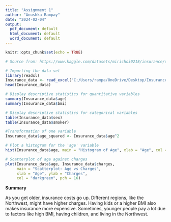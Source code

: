 ---
title: "Assignment 1"
author: "Anushka Rampay"
date: "2024-02-04"
output:
  pdf_document: default
  html_document: default
  word_document: default
---

```{r setup, include=FALSE}
knitr::opts_chunk$set(echo = TRUE)
```

```{R}
# Source from: https://www.kaggle.com/datasets/mirichoi0218/insurance/data

# Importing the data set
library(readxl)
Insurance_data <- read_excel("C:/Users/rampa/OneDrive/Desktop/Insurance_data.xlsx")
head(Insurance_data)
```


```{R}
# Display descriptive statistics for quantitative variables
summary(Insurance_data$age)
summary(Insurance_data$bmi)
```


```{R}
# Display descriptive statistics for categorical variables
table(Insurance_data$sex)
table(Insurance_data$smoker)
```


```{R}
#Transformation of one variable
Insurance_data$age_squared <- Insurance_data$age^2

```


```{R}
# Plot a histogram for the 'age' variable
hist(Insurance_data$age, main = "Histogram of Age", xlab = "Age", col = "skyblue", border = "black")
```


```{R,include=TRUE}
# Scatterplot of age against charges
plot(Insurance_data$age, Insurance_data$charges,
     main = "Scatterplot: Age vs Charges",
     xlab = "Age", ylab = "Charges",
     col = "darkgreen", pch = 16)
```
**Summary**

As you get older, insurance costs go up. Different regions, like the Northwest, might have higher charges. Having kids or a higher BMI also makes insurance more expensive. Sometimes, younger people pay a lot due to factors like high BMI, having children, and living in the Northwest.



